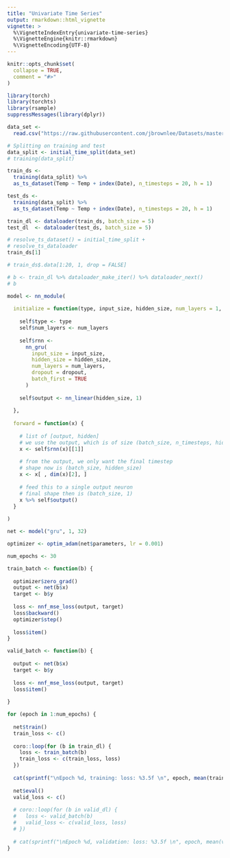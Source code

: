 ```yaml
---
title: "Univariate Time Series"
output: rmarkdown::html_vignette
vignette: >
  %\VignetteIndexEntry{univariate-time-series}
  %\VignetteEngine{knitr::rmarkdown}
  %\VignetteEncoding{UTF-8}
---
```


```r
knitr::opts_chunk$set(
  collapse = TRUE,
  comment = "#>"
)
```

```r
library(torch)
library(torchts)
library(rsample)
suppressMessages(library(dplyr))
```

```r
data_set <-
  read.csv("https://raw.githubusercontent.com/jbrownlee/Datasets/master/daily-min-temperatures.csv")

# Splitting on training and test
data_split <- initial_time_split(data_set)
# training(data_split)

train_ds <- 
  training(data_split) %>% 
  as_ts_dataset(Temp ~ Temp + index(Date), n_timesteps = 20, h = 1)

test_ds <- 
  training(data_split) %>% 
  as_ts_dataset(Temp ~ Temp + index(Date), n_timesteps = 20, h = 1)

train_dl <- dataloader(train_ds, batch_size = 5)
test_dl  <- dataloader(test_ds, batch_size = 5)
```

```r
# resolve_ts_dataset() = initial_time_split + 
# resolve_ts_dataloader
train_ds[1]

# train_ds$.data[1:20, 1, drop = FALSE]

# b <- train_dl %>% dataloader_make_iter() %>% dataloader_next()
# b

```

```r
model <- nn_module(
  
  initialize = function(type, input_size, hidden_size, num_layers = 1, dropout = 0) {
    
    self$type <- type
    self$num_layers <- num_layers
    
    self$rnn <-
      nn_gru(
        input_size = input_size,
        hidden_size = hidden_size,
        num_layers = num_layers,
        dropout = dropout,
        batch_first = TRUE
      )
   
    self$output <- nn_linear(hidden_size, 1)
    
  },
  
  forward = function(x) {
    
    # list of [output, hidden]
    # we use the output, which is of size (batch_size, n_timesteps, hidden_size)
    x <- self$rnn(x)[[1]]
    
    # from the output, we only want the final timestep
    # shape now is (batch_size, hidden_size)
    x <- x[ , dim(x)[2], ]
    
    # feed this to a single output neuron
    # final shape then is (batch_size, 1)
    x %>% self$output() 
  }
  
)

net <- model("gru", 1, 32)
```

```r
optimizer <- optim_adam(net$parameters, lr = 0.001)

num_epochs <- 30

train_batch <- function(b) {
  
  optimizer$zero_grad()
  output <- net(b$x)
  target <- b$y
  
  loss <- nnf_mse_loss(output, target)
  loss$backward()
  optimizer$step()
  
  loss$item()
}

valid_batch <- function(b) {
  
  output <- net(b$x)
  target <- b$y
  
  loss <- nnf_mse_loss(output, target)
  loss$item()
  
}

for (epoch in 1:num_epochs) {
  
  net$train()
  train_loss <- c()
  
  coro::loop(for (b in train_dl) {
    loss <- train_batch(b)
    train_loss <- c(train_loss, loss)
  })
  
  cat(sprintf("\nEpoch %d, training: loss: %3.5f \n", epoch, mean(train_loss)))
  
  net$eval()
  valid_loss <- c()
  
  # coro::loop(for (b in valid_dl) {
  #   loss <- valid_batch(b)
  #   valid_loss <- c(valid_loss, loss)
  # })
  
  # cat(sprintf("\nEpoch %d, validation: loss: %3.5f \n", epoch, mean(valid_loss)))
}

```


